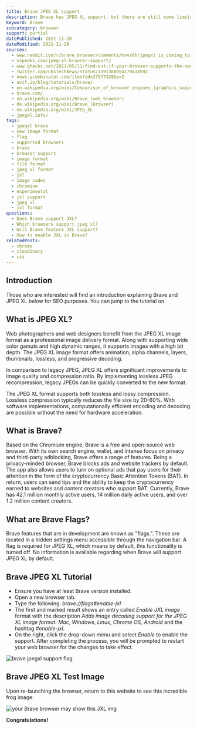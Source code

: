 ```yaml
---
title: Brave JPEG XL support
description: Brave has JPEG XL support, but there are still some limitations. We show you how to use it.
keyword: Brave
subcategory: browser
support: partial
datePublished: 2021-11-28
dateModified: 2021-11-28
sources:
  - www.reddit.com/r/brave_browser/comments/mvvx6h/jpegxl_is_coming_to_town_will_brave_be_brave/
  - nspeaks.com/jpeg-xl-browser-support/
  - www.ghacks.net/2021/05/11/find-out-if-your-browser-supports-the-new-image-format-jpeg-xl/
  - twitter.com/CKsTechNews/status/1391388054179438592
  - news.ycombinator.com/item?id=27577328&p=2
  - avif.io/blog/tutorials/brave/
  - en.wikipedia.org/wiki/Comparison_of_browser_engines_(graphics_support)
  - brave.com/
  - en.wikipedia.org/wiki/Brave_(web_browser)
  - de.wikipedia.org/wiki/Brave_(Browser)
  - en.wikipedia.org/wiki/JPEG_XL
  - jpegxl.info/
tags:
  - jpegxl brave
  - new image format
  - flag
  - supported browsers
  - brave
  - browser support
  - image format
  - file format
  - jpeg xl format
  - jxl
  - image codec
  - chromium
  - experimental
  - jxl support
  - jpeg xl
  - jxl format
questions:
  - Does Brave support JXL?
  - Which browsers support jpeg xl?
  - Will Brave feature JXL support?
  - How to enable JXL in Brave?
relatedPosts:
  - chrome
  - cloudinary
  - css
---
```


## Introduction

Those who are interested will find an introduction explaining Brave and JPEG XL
below for SEO purposes. You can jump to the tutorial on <Link
  href="#bravejpegxltutorial"
  text="how to enable JPEG XL support on Brave by clicking here."
/>

## What is JPEG XL?

Web photographers and web designers benefit from the JPEG XL image format as a professional image delivery format. Along with supporting wide color gamuts and high dynamic ranges, it supports images with a high bit depth. The JPEG XL image format offers animation, alpha channels, layers, thumbnails, lossless, and progressive decoding.

In comparison to legacy JPEG, JPEG XL offers significant improvements to image quality and compression ratio. By implementing lossless JPEG recompression, legacy JPEGs can be quickly converted to the new format.

The JPEG XL format supports both lossless and lossy compression. Lossless compression typically reduces the file size by 20-60%. With software implementations, computationally efficient encoding and decoding are possible without the need for hardware acceleration.

## What is Brave?

Based on the Chromium engine, Brave is a free and open-source web browser. With its own search engine, wallet, and intense focus on privacy and third-party adblocking, Brave offers a range of features. Being a privacy-minded browser, Brave blocks ads and website trackers by default. The app also allows users to turn on optional ads that pay users for their attention in the form of the cryptocurrency Basic Attention Tokens (BAT). In return, users can send tips and the ability to keep the cryptocurrency earned to websites and content creators who support BAT. Currently, Brave has 42.1 million monthly active users, 14 million daily active users, and over 1.2 million content creators.

## What are Brave Flags?

Brave features that are in development are known as "flags.". These are located in a hidden settings menu accessible through the navigation bar. A flag is required for JPEG XL, which means by default, this functionality is turned off. No information is available regarding when Brave will support JPEG XL by default.

## Brave JPEG XL Tutorial

- Ensure you have at least Brave version installed.
- Open a new browser tab.
- Type the following: _brave://flags#enable-jxl_
- The first and marked result shows an entry called _Enable JXL image_ format with the description _Adds image decoding support for the JPEG XL image format. Mac, Windows, Linux, Chrome OS, Android_ and the hashtag _#enable-jxl_.
- On the right, click the drop-down menu and select _Enable_ to enable the support. After completing the process, you will be prompted to restart your web browser for the changes to take effect.

<Image src="brave" alt="brave jpegxl support flag" />

## Brave JPEG XL Test Image

Upon re-launching the browser, return to this website to see this incredible frog
image:

![your Brave browser may show this JXL img](/comparison/frog.jxl)

**Congratulations!**
